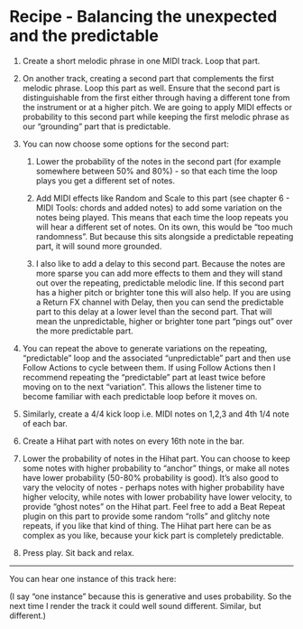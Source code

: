 # Recipe - Balancing the unexpected and the predictable

1.  Create a short melodic phrase in one MIDI track. Loop that part.

2.  On another track, creating a second part that complements the first melodic phrase. Loop this part as well. Ensure that the second part is distinguishable from the first either through having a different tone from the instrument or at a higher pitch. We are going to apply MIDI effects or probability to this second part while keeping the first melodic phrase as our "grounding" part that is predictable.

3.  You can now choose some options for the second part:

    1.  Lower the probability of the notes in the second part (for example somewhere between 50% and 80%) - so that each time the loop plays you get a different set of notes.

    2.  Add MIDI effects like Random and Scale to this part (see chapter 6 - MIDI Tools: chords and added notes) to add some variation on the notes being played. This means that each time the loop repeats you will hear a different set of notes. On its own, this would be "too much randomness". But because this sits alongside a predictable repeating part, it will sound more grounded.

    3.  I also like to add a delay to this second part. Because the notes are more sparse you can add more effects to them and they will stand out over the repeating, predictable melodic line. If this second part has a higher pitch or brighter tone this will also help. If you are using a Return FX channel with Delay, then you can send the predictable part to this delay at a lower level than the second part. That will mean the unpredictable, higher or brighter tone part "pings out" over the more predictable part.

4.  You can repeat the above to generate variations on the repeating, "predictable" loop and the associated "unpredictable" part and then use Follow Actions to cycle between them. If using Follow Actions then I recommend repeating the "predictable" part at least twice before moving on to the next "variation". This allows the listener time to become familiar with each predictable loop before it moves on.

5.  Similarly, create a 4/4 kick loop i.e. MIDI notes on 1,2,3 and 4th 1/4 note of each bar.

6.  Create a Hihat part with notes on every 16th note in the bar.

7.  Lower the probability of notes in the Hihat part. You can choose to keep some notes with higher probability to "anchor" things, or make all notes have lower probability (50-80% probability is good). It's also good to vary the velocity of notes - perhaps notes with higher probability have higher velocity, while notes with lower probability have lower velocity, to provide "ghost notes" on the Hihat part. Feel free to add a Beat Repeat plugin on this part to provide some random "rolls" and glitchy note repeats, if you like that kind of thing. The Hihat part here can be as complex as you like, because your kick part is completely predictable.

8.  Press play. Sit back and relax.

------------------------------------------------------------------------

You can hear one instance of this track here:

(I say "one instance" because this is generative and uses probability. So the next time I render the track it could well sound different. Similar, but different.)
